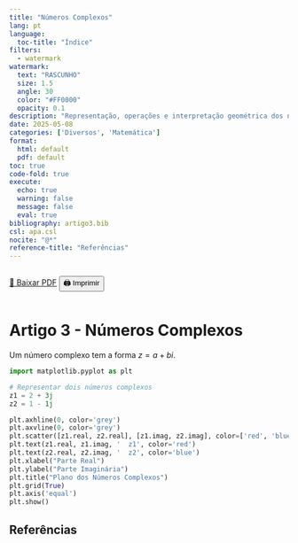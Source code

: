 ```yaml
---
title: "Números Complexos"
lang: pt
language:
  toc-title: "Índice"
filters:
  - watermark
watermark:
  text: "RASCUNHO"
  size: 1.5
  angle: 30
  color: "#FF0000"
  opacity: 0.1
description: "Representação, operações e interpretação geométrica dos números complexos."
date: 2025-05-08
categories: ['Diversos', 'Matemática']
format:
  html: default
  pdf: default
toc: true
code-fold: true
execute:
  echo: true
  warning: false
  message: false
  eval: true
bibliography: artigo3.bib
csl: apa.csl
nocite: "@*"
reference-title: "Referências"
---
```


::: {.content-visible when-format="html"}
<div style="display: flex; gap: 1rem; margin-bottom: 1rem;">
  <a href="./index.pdf" target="_blank" class="btn btn-primary">📄 Baixar PDF</a>
  <button onclick="window.print()" class="btn btn-outline-secondary">🖨️ Imprimir</button>
</div>
:::

<div style="margin-top: 2rem;"></div>


# Artigo 3 - Números Complexos

Um número complexo tem a forma $z = a + bi$.

```python
import matplotlib.pyplot as plt

# Representar dois números complexos
z1 = 2 + 3j
z2 = 1 - 1j

plt.axhline(0, color='grey')
plt.axvline(0, color='grey')
plt.scatter([z1.real, z2.real], [z1.imag, z2.imag], color=['red', 'blue'])
plt.text(z1.real, z1.imag, '  z1', color='red')
plt.text(z2.real, z2.imag, '  z2', color='blue')
plt.xlabel("Parte Real")
plt.ylabel("Parte Imaginária")
plt.title("Plano dos Números Complexos")
plt.grid(True)
plt.axis('equal')
plt.show()
```

## Referências